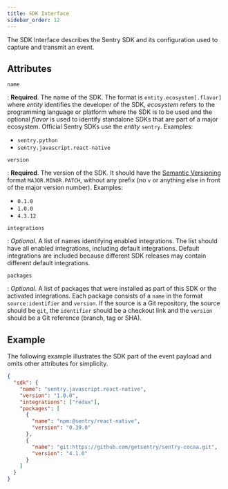 ```yaml
---
title: SDK Interface
sidebar_order: 12
---
```


The SDK Interface describes the Sentry SDK and its configuration used to capture
and transmit an event.

## Attributes

`name`

: **Required**. The name of the SDK. The format is `entity.ecosystem[.flavor]`
where _entity_ identifies the developer of the SDK, _ecosystem_ refers to the
programming language or platform where the SDK is to be used and the optional
_flavor_ is used to identify standalone SDKs that are part of a major
ecosystem. Official Sentry SDKs use the _entity_ `sentry`. Examples:

- `sentry.python`
- `sentry.javascript.react-native`

`version`

: **Required**. The version of the SDK. It should have the [Semantic
Versioning](https://semver.org) format `MAJOR.MINOR.PATCH`, without any prefix
(no `v` or anything else in front of the major version number). Examples:

- `0.1.0`
- `1.0.0`
- `4.3.12`

`integrations`

: _Optional_. A list of names identifying enabled integrations. The list should
have all enabled integrations, including default integrations. Default
integrations are included because different SDK releases may contain different
default integrations.

`packages`

: _Optional_. A list of packages that were installed as part of this SDK or the
activated integrations. Each package consists of a `name` in the format
`source:identifier` and `version`. If the source is a Git repository, the source should be `git`, the
`identifier` should be a checkout link and the `version` should be a Git
reference (branch, tag or SHA).

## Example

The following example illustrates the SDK part of the <Link to="/sdk/event-payloads/">event payload</Link> and omits other
attributes for simplicity.

```json
{
  "sdk": {
    "name": "sentry.javascript.react-native",
    "version": "1.0.0",
    "integrations": ["redux"],
    "packages": [
      {
        "name": "npm:@sentry/react-native",
        "version": "0.39.0"
      },
      {
        "name": "git:https://github.com/getsentry/sentry-cocoa.git",
        "version": "4.1.0"
      }
    ]
  }
}
```
